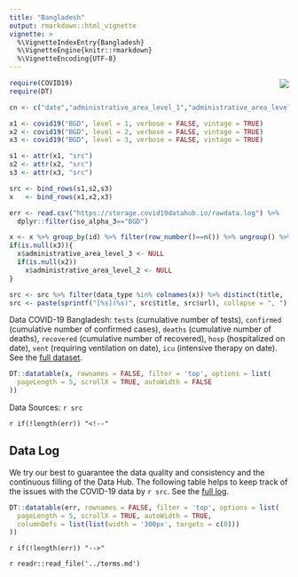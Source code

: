 ```yaml
---
title: "Bangladesh"
output: rmarkdown::html_vignette
vignette: >
  %\VignetteIndexEntry{Bangladesh}
  %\VignetteEngine{knitr::rmarkdown}
  %\VignetteEncoding{UTF-8}
---
```


<img src="https://www.countryflags.io/BD/flat/64.png" align="right">

```r
require(COVID19)
require(DT)
```

```r
cn <- c("date","administrative_area_level_1","administrative_area_level_2","administrative_area_level_3","tests","confirmed","deaths","recovered","hosp","vent","icu")

x1 <- covid19("BGD", level = 1, verbose = FALSE, vintage = TRUE)
x2 <- covid19("BGD", level = 2, verbose = FALSE, vintage = TRUE)
x3 <- covid19("BGD", level = 3, verbose = FALSE, vintage = TRUE)

s1 <- attr(x1, "src")
s2 <- attr(x2, "src")
s3 <- attr(x3, "src")

src <- bind_rows(s1,s2,s3)
x   <- bind_rows(x1,x2,x3)

err <- read.csv("https://storage.covid19datahub.io/rawdata.log") %>%
  dplyr::filter(iso_alpha_3=="BGD")

x <- x %>% group_by(id) %>% filter(row_number()==n()) %>% ungroup() %>% select_at(cn) %>% na_if(0) 
if(is.null(x3)){
  x$administrative_area_level_3 <- NULL
  if(is.null(x2))
    x$administrative_area_level_2 <- NULL
} 

src <- src %>% filter(data_type %in% colnames(x)) %>% distinct(title, .keep_all = TRUE)
src <- paste(sprintf("[%s](%s)", src$title, src$url), collapse = ", ")
```

Data COVID-19 Bangladesh: `tests` (cumulative number of tests), `confirmed` (cumulative number of confirmed cases), `deaths` (cumulative number of deaths), `recovered` (cumulative number of recovered), `hosp` (hospitalized on date), `vent` (requiring ventilation on date), `icu` (intensive therapy on date). See the [full dataset](/articles/data.html).

```r
DT::datatable(x, rownames = FALSE, filter = 'top', options = list(
  pageLength = 5, scrollX = TRUE, autoWidth = FALSE
))
```

Data Sources: `r src`

`r if(!length(err)) "<!--"`

## Data Log

We try our best to guarantee the data quality and consistency and the continuous filling of the Data Hub. The following table helps to keep track of the issues with the COVID-19 data by `r src`. See the [full log](/articles/data.html).

```r
DT::datatable(err, rownames = FALSE, filter = 'top', options = list(
  pageLength = 5, scrollX = TRUE, autoWidth = TRUE,
  columnDefs = list(list(width = '300px', targets = c(0)))
))
```

`r if(!length(err)) "-->"`

`r readr::read_file('../terms.md')`
